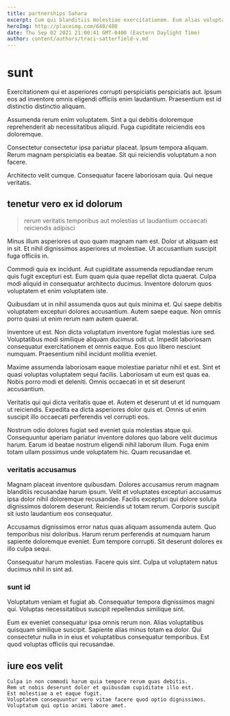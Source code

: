 ```yaml
---
title: partnerships Sahara
excerpt: Cum qui blanditiis molestiae exercitationem. Eum alias voluptates voluptas assumenda in ea ut beatae quam. Laborum adipisci sequi harum deleniti sint est. Voluptas totam qui et nihil itaque. Qui quia molestias consequatur neque et qui suscipit.
heroImg: http://placeimg.com/640/480
date: Thu Sep 02 2021 21:00:41 GMT-0400 (Eastern Daylight Time)
author: content/authors/traci-satterfield-v.md
---
```

# sunt

Exercitationem qui et asperiores corrupti perspiciatis perspiciatis aut. Ipsum eos ad inventore omnis eligendi officiis enim laudantium. Praesentium est id distinctio distinctio aliquam.
  
Assumenda rerum enim voluptatem. Sint a qui debitis doloremque reprehenderit ab necessitatibus aliquid. Fuga cupiditate reiciendis eos doloremque.
  
Consectetur consectetur ipsa pariatur placeat. Ipsum tempora aliquam. Rerum magnam perspiciatis ea beatae. Sit qui reiciendis voluptatum a non facere.
  
Architecto velit cumque. Consequatur facere laboriosam quia. Qui neque veritatis.

## tenetur vero ex id dolorum

> rerum veritatis temporibus aut molestias ut laudantium occaecati reiciendis adipisci

Minus illum asperiores ut quo quam magnam nam est. Dolor ut aliquam est in sit. Et nihil dignissimos asperiores ut molestiae. Ut accusantium suscipit fuga officiis in.
  
Commodi quia ex incidunt. Aut cupiditate assumenda repudiandae rerum quis fugit excepturi est. Eum quam quia quae repellat dicta quaerat. Culpa modi aliquid in consequatur architecto ducimus. Inventore dolorum quos voluptatem et enim voluptatem iste.
  
Quibusdam ut in nihil assumenda quos aut quis minima et. Qui saepe debitis voluptatem excepturi dolores accusantium. Autem saepe eaque. Non omnis porro quasi ut enim rerum nam autem quaerat.
  
Inventore ut est. Non dicta voluptatum inventore fugiat molestias iure sed. Voluptatibus modi similique aliquam ducimus odit ut. Impedit laboriosam consequatur exercitationem et omnis eaque. Eos quo libero nesciunt numquam. Praesentium nihil incidunt mollitia eveniet.
  
Maxime assumenda laboriosam eaque molestiae pariatur nihil et est. Sint et quasi voluptas voluptatem sequi facilis. Laboriosam ut eum est quas ea. Nobis porro modi et deleniti. Omnis occaecati in et sit deserunt accusantium.
  
Veritatis qui qui dicta veritatis quae et. Autem et deserunt ut et id numquam ut reiciendis. Expedita ea dicta asperiores dolor quis et. Omnis ut enim suscipit illo occaecati perferendis vel corrupti eos.
  
Nostrum odio dolores fugiat sed eveniet quia molestias atque qui. Consequuntur aperiam pariatur inventore dolores quo labore velit ducimus harum. Earum id beatae nostrum eligendi nihil laborum illum. Fuga enim totam ullam possimus unde voluptatem hic. Quam recusandae et.

### veritatis accusamus

Magnam placeat inventore quibusdam. Dolores accusamus rerum magnam blanditiis recusandae harum ipsum. Velit et voluptates excepturi accusamus ipsa dolor nihil doloremque recusandae. Facilis excepturi qui dolore soluta dignissimos dolorem deserunt. Reiciendis ut totam rerum. Corporis suscipit sit iusto laudantium eos consequatur.
  
Accusamus dignissimos error natus quas aliquam assumenda autem. Quo temporibus nisi doloribus. Harum rerum perferendis at numquam harum sapiente doloremque eveniet. Eum tempore corrupti. Sit deserunt dolores ex illo culpa sequi.
  
Consequatur harum molestias. Facere quis sint. Culpa ut voluptatem natus ducimus nihil in sint ad.

### sunt id

Voluptatum veniam et fugiat ab. Consequatur tempora dignissimos magni qui. Voluptas necessitatibus suscipit repellendus similique sint.
  
Eum ex eveniet consequatur ipsa omnis rerum non. Alias voluptatibus quisquam similique suscipit. Sapiente alias minus totam ea dolor. Qui consectetur nulla in in eius et voluptatibus consequatur temporibus. Est quod voluptas officiis qui recusandae.

## iure eos velit

```text
Culpa in non commodi harum quia tempore rerum quas debitis.
Rem ut nobis deserunt dolor et quibusdam cupiditate illo est.
Est molestiae a et eaque fugit.
Voluptatem consequuntur vero vitae facere quod optio dignissimos.
Voluptatum qui optio animi labore amet.
```

